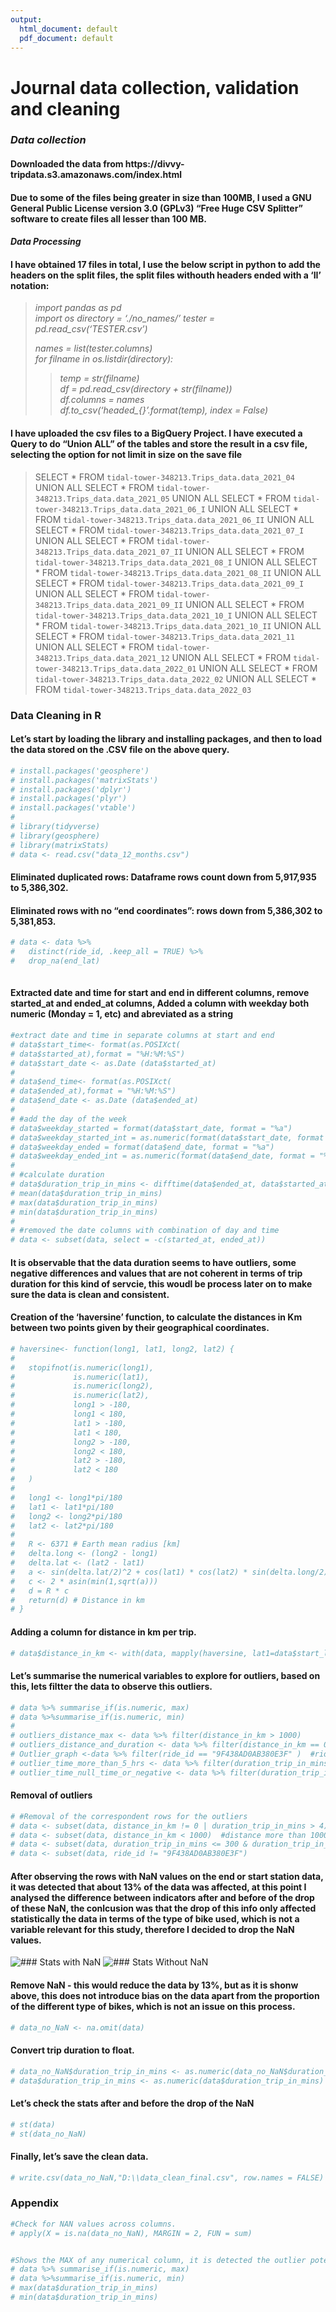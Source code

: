 ```yaml
---
output:
  html_document: default
  pdf_document: default
---
```

# Journal data collection, validation and cleaning

### *Data collection* 

#### Downloaded the data from https://divvy-tripdata.s3.amazonaws.com/index.html
#### Due to some of the files being greater in size than 100MB, I used a GNU General Public License version 3.0 (GPLv3) "Free Huge CSV Splitter" software to create files all lesser than 100 MB. 

#### *Data Processing*

#### I have obtained 17 files in total, I use the below script in python to add the headers on the split files, the split files withouth headers ended with a 'II' notation: 

> *import pandas as pd*<br>
> *import os*
> *directory = './no_names/'*
> *tester = pd.read_csv('TESTER.csv')*
>
> *names = list(tester.columns)*<br>
> *for filname in os.listdir(directory):*<br>
>
>> *temp = str(filname)*<br>
>> *df = pd.read_csv(directory + str(filname))*<br>
>> *df.columns = names*<br>
>> *df.to_csv('headed_{}'.format(temp), index = False)*<br>

#### I have uploaded the csv files to a BigQuery Project. I have executed a Query to do "Union ALL" of the tables and store the result in a csv file, selecting the option for not limit in size on the save file 

> SELECT * FROM `tidal-tower-348213.Trips_data.data_2021_04` UNION ALL
> SELECT * FROM `tidal-tower-348213.Trips_data.data_2021_05` UNION ALL
> SELECT * FROM `tidal-tower-348213.Trips_data.data_2021_06_I` UNION ALL
> SELECT * FROM `tidal-tower-348213.Trips_data.data_2021_06_II` UNION ALL
> SELECT * FROM `tidal-tower-348213.Trips_data.data_2021_07_I` UNION ALL
> SELECT * FROM `tidal-tower-348213.Trips_data.data_2021_07_II` UNION ALL
> SELECT * FROM `tidal-tower-348213.Trips_data.data_2021_08_I` UNION ALL
> SELECT * FROM `tidal-tower-348213.Trips_data.data_2021_08_II` UNION ALL
> SELECT * FROM `tidal-tower-348213.Trips_data.data_2021_09_I` UNION ALL
> SELECT * FROM `tidal-tower-348213.Trips_data.data_2021_09_II` UNION ALL
> SELECT * FROM `tidal-tower-348213.Trips_data.data_2021_10_I` UNION ALL
> SELECT * FROM `tidal-tower-348213.Trips_data.data_2021_10_II` UNION ALL
> SELECT * FROM `tidal-tower-348213.Trips_data.data_2021_11` UNION ALL
> SELECT * FROM `tidal-tower-348213.Trips_data.data_2021_12` UNION ALL
> SELECT * FROM `tidal-tower-348213.Trips_data.data_2022_01` UNION ALL
> SELECT * FROM `tidal-tower-348213.Trips_data.data_2022_02` UNION ALL
> SELECT * FROM `tidal-tower-348213.Trips_data.data_2022_03`

### Data Cleaning in R

#### Let's start by loading the library and installing packages, and then to load the data stored on the .CSV file on the above query. 

```r
# install.packages('geosphere')
# install.packages('matrixStats')
# install.packages('dplyr')
# install.packages('plyr')
# install.packages('vtable')
# 
# library(tidyverse)
# library(geosphere)
# library(matrixStats)
# data <- read.csv("data_12_months.csv")
```


#### Eliminated duplicated rows: Dataframe rows count down from 5,917,935 to 5,386,302.
#### Eliminated rows with no "end coordinates":  rows down from 5,386,302 to 5,381,853.

```r
# data <- data %>%
#   distinct(ride_id, .keep_all = TRUE) %>%                       
#   drop_na(end_lat)        
 
```

#### Extracted date and time for start and end in different columns, remove started_at and ended_at columns, Added a column with weekday both numeric (Monday = 1, etc) and abreviated as a string

```r
#extract date and time in separate columns at start and end
# data$start_time<- format(as.POSIXct(                          
# data$started_at),format = "%H:%M:%S")
# data$start_date <- as.Date (data$started_at)
# 
# data$end_time<- format(as.POSIXct(
# data$ended_at),format = "%H:%M:%S")
# data$end_date <- as.Date (data$ended_at)
# 
# #add the day of the week                                                                                         
# data$weekday_started = format(data$start_date, format = "%a")                                #*as a string abbreviated
# data$weekday_started_int = as.numeric(format(data$start_date, format = "%u"))                #* as an integer, Monday = 1   
# data$weekday_ended = format(data$end_date, format = "%a") 
# data$weekday_ended_int = as.numeric(format(data$end_date, format = "%u"))                    #idem
# 
# #calculate duration
# data$duration_trip_in_mins <- difftime(data$ended_at, data$started_at, units = "mins") #let's check some stats
# mean(data$duration_trip_in_mins)
# max(data$duration_trip_in_mins)
# min(data$duration_trip_in_mins)
# 
# #removed the date columns with combination of day and time
# data <- subset(data, select = -c(started_at, ended_at))   
```
#### It is observable that the data duration seems to have outliers, some negative differences and values that are not coherent in terms of trip duration for this kind of servcie, this woudl be process later on to make sure the data is clean and consistent. 

#### Creation of the 'haversine' function, to calculate the distances in Km between two points given by their geographical coordinates. 

```r
# haversine<- function(long1, lat1, long2, lat2) {
#   
#   stopifnot(is.numeric(long1),
#             is.numeric(lat1),
#             is.numeric(long2),
#             is.numeric(lat2),
#             long1 > -180,
#             long1 < 180,
#             lat1 > -180,
#             lat1 < 180,
#             long2 > -180,
#             long2 < 180,
#             lat2 > -180,
#             lat2 < 180
#   )
#   
#   long1 <- long1*pi/180
#   lat1 <- lat1*pi/180
#   long2 <- long2*pi/180
#   lat2 <- lat2*pi/180
#   
#   R <- 6371 # Earth mean radius [km]
#   delta.long <- (long2 - long1)
#   delta.lat <- (lat2 - lat1)
#   a <- sin(delta.lat/2)^2 + cos(lat1) * cos(lat2) * sin(delta.long/2)^2
#   c <- 2 * asin(min(1,sqrt(a)))
#   d = R * c
#   return(d) # Distance in km
# }

```

#### Adding a column for distance in km per trip. 
```r
# data$distance_in_km <- with(data, mapply(haversine, lat1=data$start_lat, long1=data$start_lng, lat2=data$end_lat, long2=data$end_lng))
```

#### Let's summarise the numerical variables to explore for outliers, based on this, lets filtter the data to observe this outliers. 
```r
# data %>% summarise_if(is.numeric, max)
# data %>%summarise_if(is.numeric, min)
# 
# outliers_distance_max <- data %>% filter(distance_in_km > 1000)
# outliers_distance_and_duration <- data %>% filter(distance_in_km == 0 & duration_trip_in_mins < 5)# we will remove the trips that the bike is docked in the same station and less than 5 min have passed. Candidate to abandon trip.
# Outlier_graph <-data %>% filter(ride_id == "9F438AD0AB380E3F" )  #ride id detected as an outlier on Tableau when checking end lat and lng.
# outlier_time_more_than_5_hrs <- data %>% filter(duration_trip_in_mins > 300)  #check trip duration greater than 5 hours
# outlier_time_null_time_or_negative <- data %>% filter(duration_trip_in_mins < 0 ) # check negative duration 

```


#### Removal of outliers
```r
# #Removal of the correspondent rows for the outliers
# data <- subset(data, distance_in_km != 0 | duration_trip_in_mins > 4)     #removal of 131855 rows
# data <- subset(data, distance_in_km < 1000)  #distance more than 1000KM, tested max and it went down to 114.3836
# data <- subset(data, duration_trip_in_mins <= 300 & duration_trip_in_mins >=0) #removal of  9419 rows with more of 5 hours duration, 1161 of them more than a day.
# data <- subset(data, ride_id != "9F438AD0AB380E3F")
```

#### After observing the rows with NaN values on the end or start station data, it was detected that about 13% of the data was affected, at this point I analysed the difference between indicators after and before of the drop of these NaN, the conlcusion was that the drop of this info only affected statistically the data in terms of the type of bike used, which is not a variable relevant for this study, therefore I decided to drop the NaN values. 



![### Stats with NaN](./Stats_data_with_NaN_stations.png) 
![### Stats Without NaN](./stats_data_without_NaN.png)

#### Remove NaN - this would reduce the data by 13%, but as it is shonw above, this does not introduce bias on the data apart from the proportion of the different type of bikes, which is not an issue on this process. 
```r
# data_no_NaN <- na.omit(data)
```

#### Convert trip duration to float. 
```r
# data_no_NaN$duration_trip_in_mins <- as.numeric(data_no_NaN$duration_trip_in_mins)
# data$duration_trip_in_mins <- as.numeric(data$duration_trip_in_mins)
```

#### Let's check the stats after and before the drop of the NaN
```r
# st(data)
# st(data_no_NaN)
```

#### Finally, let's save the clean data. 
```r
# write.csv(data_no_NaN,"D:\\data_clean_final.csv", row.names = FALSE)
```

### Appendix

```r
#Check for NAN values across columns. 
# apply(X = is.na(data_no_NaN), MARGIN = 2, FUN = sum)


#Shows the MAX of any numerical column, it is detected the outlier potentially observed on Tableau
# data %>% summarise_if(is.numeric, max)
# data %>%summarise_if(is.numeric, min)
# max(data$duration_trip_in_mins)
# min(data$duration_trip_in_mins)
```

